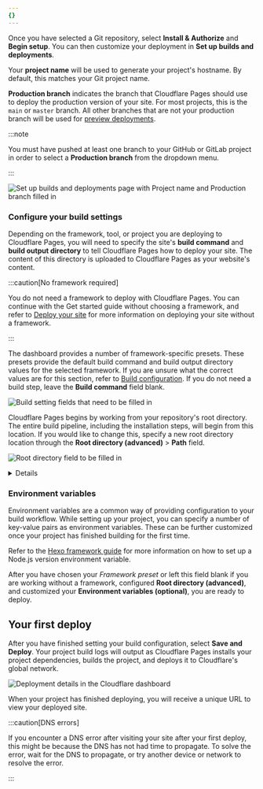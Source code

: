 ```yaml
---
{}
---
```



Once you have selected a Git repository, select **Install & Authorize** and **Begin setup**. You can then customize your deployment in **Set up builds and deployments**.

Your **project name** will be used to generate your project's hostname. By default, this matches your Git project name.

**Production branch** indicates the branch that Cloudflare Pages should use to deploy the production version of your site. For most projects, this is the `main` or `master` branch. All other branches that are not your production branch will be used for [preview deployments](/pages/configuration/preview-deployments/).

:::note


You must have pushed at least one branch to your GitHub or GitLab project in order to select a **Production branch** from the dropdown menu.


:::

![Set up builds and deployments page with Project name and Production branch filled in](~/assets/images/pages/get-started/configuration.png)

### Configure your build settings

Depending on the framework, tool, or project you are deploying to Cloudflare Pages, you will need to specify the site's **build command** and **build output directory** to tell Cloudflare Pages how to deploy your site. The content of this directory is uploaded to Cloudflare Pages as your website's content.

:::caution[No framework required]


You do not need a framework to deploy with Cloudflare Pages. You can continue with the Get started guide without choosing a framework, and refer to [Deploy your site](/pages/framework-guides/deploy-anything/) for more information on deploying your site without a framework.


:::

The dashboard provides a number of framework-specific presets. These presets provide the default build command and build output directory values for the selected framework. If you are unsure what the correct values are for this section, refer to [Build configuration](/pages/configuration/build-configuration/). If you do not need a build step, leave the **Build command** field blank.

![Build setting fields that need to be filled in](~/assets/images/pages/get-started/build-settings.png)

Cloudflare Pages begins by working from your repository's root directory. The entire build pipeline, including the installation steps, will begin from this location. If you would like to change this, specify a new root directory location through the **Root directory (advanced)** > **Path** field.

![Root directory field to be filled in](~/assets/images/pages/get-started/root-directory.png)


<Details header="Understanding your build configuration">

The build command is provided by your framework. For example, the Gatsby framework uses `gatsby build` as its build command. When you are working without a framework, leave the **Build command** field blank.

The build output directory is generated from the build command. Each [framework](/pages/configuration/build-configuration/#framework-presets) has its own naming convention, for example, the build output directory is named `/public` for many frameworks.

The root directory is where your site's content lives. If not specified, Cloudflare assumes that your linked Git repository is the root directory. The root directory needs to be specified in cases like monorepos, where there may be multiple projects in one repository.

Refer to [Build configuration](/pages/configuration/build-configuration/) for more information.


</Details>

### Environment variables

Environment variables are a common way of providing configuration to your build workflow. While setting up your project, you can specify a number of key-value pairs as environment variables. These can be further customized once your project has finished building for the first time.

Refer to the [Hexo framework guide](/pages/framework-guides/deploy-a-hexo-site/#using-a-specific-nodejs-version) for more information on how to set up a Node.js version environment variable.

After you have chosen your *Framework preset* or left this field blank if you are working without a framework, configured **Root directory (advanced)**, and customized your **Environment variables (optional)**, you are ready to deploy.

## Your first deploy

After you have finished setting your build configuration, select **Save and Deploy**. Your project build logs will output as Cloudflare Pages installs your project dependencies, builds the project, and deploys it to Cloudflare's global network.

![Deployment details in the Cloudflare dashboard](~/assets/images/pages/get-started/deploy-log.png)

When your project has finished deploying, you will receive a unique URL to view your deployed site.

:::caution[DNS errors]


If you encounter a DNS error after visiting your site after your first deploy, this might be because the DNS has not had time to propagate. To solve the error, wait for the DNS to propagate, or try another device or network to resolve the error.


:::